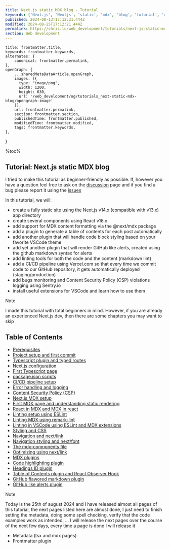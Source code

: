 ```yaml
---
title: Next.js static MDX blog - Tutorial
keywords: ['Next.js', 'Nextjs', 'static', 'mdx', 'blog', 'tutorial', 'react', 'ssg']
published: 2024-08-13T17:12:21.444Z
modified: 2024-08-25T17:12:21.444Z
permalink: https://chris.lu/web_development/tutorials/next-js-static-mdx-blog
section: Web development
---
```



    title: frontmatter.title,
    keywords: frontmatter.keywords,
    alternates: {
        canonical: frontmatter.permalink,
    },
    openGraph: {
        ...sharedMetaDataArticle.openGraph,
        images: [{
          type: "image/png",
          width: 1200,
          height: 630,
          url: '/web_development/og/tutorials_next-static-mdx-blog/opengraph-image'
        }],
        url: frontmatter.permalink,
        section: frontmatter.section,
        publishedTime: frontmatter.published,
        modifiedTime: frontmatter.modified,
        tags: frontmatter.keywords,
    },
}

%toc%

<article>

# Tutorial: Next.js static MDX blog

<VideoScroll />

I tried to make this tutorial as beginner-friendly as possible. If, however you have a question feel free to ask on the <FontAwesomeIcon icon={faComments} size="1x" color='rgb(255, 0, 170)' /> [discussion](https://github.com/chrisweb/chris.lu/discussions) page and if you find a bug please report it using the <FontAwesomeIcon icon={faBug} size="1x" color='rgb(255, 0, 170)' /> [issues](https://github.com/chrisweb/chris.lu/issues)

In this tutorial, we will:

* create a fully static site using the Next.js v14.x (compatible with v13.x) app directory
* create several components using React v18.x
* add support for MDX content formatting via the @next/mdx package
* add a plugin to generate a table of contents for each post automatically
* add another plugin that will handle code block styling based on your favorite VSCode theme
* add yet another plugin that will render GitHub like alerts, created using the github markdown syntax for alerts
* add linting tools for both the code and the content (markdown lint)
* add a CI/CD pipeline using Vercel.com so that every time we commit code to our GitHub repository, it gets automatically deployed (staging/production)
* add bugs monitoring and Content Security Policy (CSP) violations logging using Sentry.io
* install useful extensions for VSCode and learn how to use them

> [!NOTE]  
> I made this tutorial with total beginners in mind. However, if you are already an experienced Next.js dev, then there are some chapters you may want to skip

## Table of Contents

* [Prerequisites](/web_development/tutorials/next-js-static-mdx-blog/prerequisites)
* [Project setup and first commit](/web_development/tutorials/next-js-static-mdx-blog/project-setup-and-first-commit)
* [Typescript plugin and typed routes](/web_development/tutorials/next-js-static-mdx-blog/typescript-plugin-and-typed-routes)
* [Next.js configuration](/web_development/tutorials/next-js-static-mdx-blog/nextjs-configuration)
* [First Typescript page](/web_development/tutorials/next-js-static-mdx-blog/first-typescript-page)
* [package.json scripts](/web_development/tutorials/next-js-static-mdx-blog/package-json-scripts)
* [CI/CD pipeline setup](/web_development/tutorials/next-js-static-mdx-blog/ci-cd-pipeline-setup)
* [Error handling and logging](/web_development/tutorials/next-js-static-mdx-blog/error-handling-and-logging)
* [Content Security Policy (CSP)](/web_development/tutorials/next-js-static-mdx-blog/content-security-policy)
* [Next.js MDX setup](/web_development/tutorials/next-js-static-mdx-blog/nextjs-mdx-setup)
* [First MDX page and understanding static rendering](/web_development/tutorials/next-js-static-mdx-blog/first-mdx-page-and-understanding-static-rendering)
* [React in MDX and MDX in react](/web_development/tutorials/next-js-static-mdx-blog/react-in-mdx-and-mdx-in-react)
* [Linting setup using ESLint](/web_development/tutorials/next-js-static-mdx-blog/linting-setup-using-eslint)
* [Linting MDX using remark-lint](/web_development/tutorials/next-js-static-mdx-blog/linting-mdx-using-remark-lint)
* [Linting in VSCode using ESLint and MDX extensions](/web_development/tutorials/next-js-static-mdx-blog/linting-using-vscode-and-extensions)
* [Styling and CSS](/web_development/tutorials/next-js-static-mdx-blog/styling-and-css)
* [Navigation and next/link](/web_development/tutorials/next-js-static-mdx-blog/navigation-and-next-link)
* [Navigation styling and next/font](/web_development/tutorials/next-js-static-mdx-blog/navigation-styling-and-next-font)
* [The mdx-components file](/web_development/tutorials/next-js-static-mdx-blog/mdx-components-file)
* [Optimizing using next/link](/web_development/tutorials/next-js-static-mdx-blog/optimizing-using-next-link)
* [MDX plugins](/web_development/tutorials/next-js-static-mdx-blog/mdx-plugins)
* [Code highlighting plugin](/web_development/tutorials/next-js-static-mdx-blog/code-highlighting-plugin)
* [Headings ID plugin](/web_development/tutorials/next-js-static-mdx-blog/headings-id-plugin)
* [Table of Contents plugin and React Observer Hook](/web_development/tutorials/next-js-static-mdx-blog/table-of-contents-plugin)
* [GitHub flawored markdown plugin](/web_development/tutorials/next-js-static-mdx-blog/github-flawored-markdown-plugin)
* [GitHub like alerts plugin](/web_development/tutorials/next-js-static-mdx-blog/github-like-alerts-plugin)

> [!NOTE]  
> Today is the 25th of august 2024 and I have released almost all pages of this tutorial, the next pages listed here are almost done, I just need to finish setting the metadata, doing some spell checking, verify that the code examples work as intended, ... I will release the next pages over the course of the next few days, every time a page is done I will release it

* Metadata (tsx and mdx pages)
* Frontmatter plugin

</article>
